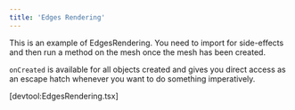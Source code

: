 ```yaml
---
title: 'Edges Rendering'
---
```


This is an example of EdgesRendering. You need to import for side-effects and
then run a method on the mesh once the mesh has been created.

`onCreated` is available for all objects created and gives you direct access as
an escape hatch whenever you want to do something imperatively.

[devtool:EdgesRendering.tsx]

